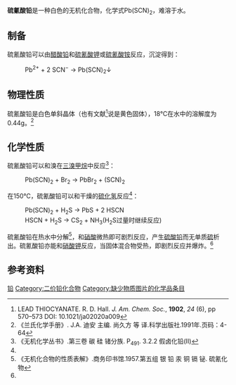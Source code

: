 {{chembox
| verifiedrevid = 402671949
| CustomizedImage=[[File:Pb2+.svg|Eisen(II)-Ion]]    [[File:2.svg|2 ·]] [[File:Thiocyanat-Ion.svg|110px]]
| ImageSize =
| IUPACName = Lead(II) thiocyanate
| OtherNames = 硫氰酸亚铅
| Section1 = {{Chembox Identifiers
| CASNo = 592-87-0
| CASNo_Ref = {{cascite|correct|??}}
|  Abbreviations  =  
|  EINECS  =  
|  PubChem  =  11616
|  RTECS  =  
|  MeSHName  = 
|  ChEBI  = 
|  KEGG_Ref  = {{keggcite|correct|kegg}}|  KEGG  =  
|  ATCCode_prefix  =  
|  ATCCode_suffix  =  
|  ATC_Supplemental  = |   ChemSpiderID_Ref  = {{chemspidercite|changed|chemspider}}|  ChemSpiderID  =  11127
|   SMILES  =  C(#N)[S-].C(#N)[S-].[Pb+2]
|   StdInChI_Ref  = {{stdinchicite|changed|chemspider}}|  StdInChI  =  1S/2CHNS.Pb/c2*2-1-3;/h2*3H;/q;;+2/p-2
|   StdInChIKey_Ref  = {{stdinchicite|changed|chemspider}}|  StdInChIKey  =  VRNINGUKUJWZTH-UHFFFAOYSA-L
}}
| Section2 = {{Chembox Properties 
| Formula = Pb(SCN)<sub>2</sub>
| MolarMass = 323.3648
| Appearance = 白色或亮黄色重质粉末
| Odor = 无臭
| Density = 3.82 g/cm<sup>3</sup>
| MeltingPtC = 190 
| Melting_notes = 分解<ref name=hxhg>《化学化工物性数据手册（无机卷）》.第10章 硫化物、硫酸盐和硫氰酸盐. '''10.3 硫氰酸盐'''.P<sub>435</sub></ref>
| BoilingPtC = 
| Boiling_notes = 
| Solubility = 0.553 g/100 mL
| SolubleOther = 可溶于[[硝酸|硝酸]]和[[硫氰酸钾|硫氰酸钾]]溶液<ref name=hxhg></ref>
| Solvent = 其他
| LogP = 
| VaporPressure = 
| HenryConstant = 
| AtmosphericOHRateConstant = 
| pKa = 
| pKb = }}
| Section3 = {{Chembox Structure
| CrystalStruct = 
| Coordination = 
| MolShape = }}
| Section4 = {{Chembox Thermochemistry
| DeltaHf = 
| DeltaHc = 
| Entropy = 
| HeatCapacity = }}
| Section5 = {{Chembox Pharmacology
| AdminRoutes = 
| Bioavail = 
| Metabolism = 
| HalfLife = 
| ProteinBound =
| Excretion = 
| Legal_status = 
| Legal_US = 
| Legal_UK = 
| Legal_AU = 
| Legal_CA = 
| PregCat = 
| PregCat_AU = 
| PregCat_US = }}
| Section6 = {{Chembox Explosive
| ShockSens = 
| FrictionSens = 
| ExplosiveV = 
| REFactor = }}
| Section7 = {{Chembox Hazards
| EUClass = 
| EUIndex = 
| MainHazards = 
| NFPA-H = 1
| NFPA-F = 1
| NFPA-R = 1
| NFPA-O = 
| RPhrases = {{R61}} {{R20/21/22}} {{R32}} {{R33}} {{R50/53}} {{R62}}
| SPhrases = {{S53}} {{S13}} {{S45}} {{S60}} {{S61}}
| RSPhrases = 
| FlashPt = 
| Autoignition = 
| ExploLimits = 
| PEL = }}
| Section8 = {{Chembox Related
| OtherAnions = [[氯化铅|氯化铅]]<br />[[硫化铅|硫化铅]]<br />[[硝酸铅|硝酸铅]]<br />[[硫酸铅|硫酸铅]]
| OtherCations = [[硫氰酸钾|硫氰酸钾]]<br />[[硫氰酸铵|硫氰酸铵]]<br />[[硫氰酸钴|硫氰酸钴]]
| OtherFunctn = 
| Function = 
| OtherCpds = [[硫氰|硫氰]]}}
}}

'''硫氰酸铅'''是一种白色的无机化合物，化学式Pb(SCN)<sub>2</sub>，难溶于水。

==制备==
硫氰酸铅可以由[[醋酸铅|醋酸铅]]和[[硫氰酸钾|硫氰酸钾]]或[[硫氰酸铵|硫氰酸铵]]反应，沉淀得到：
: Pb<sup>2+</sup> + 2 SCN<sup>−</sup> → Pb(SCN)<sub>2</sub>↓
==物理性质==
硫氰酸铅是白色单斜晶体（也有文献<ref>LEAD THIOCYANATE. R. D. Hall. ''J. Am. Chem. Soc.'', '''1902''', ''24'' (6), pp 570–573 DOI: 10.1021/ja02020a009</ref>说是黄色固体），18℃在水中的溶解度为0.44g。<ref name=ls>《兰氏化学手册》. J.A. 迪安 主编. 尚久方 等 译.科学出版社.1991年.页码：4-64</ref>

==化学性质==
硫氰酸铅可以和溴在[[三溴甲烷|三溴甲烷]]中反应<ref name=w3>《无机化学丛书》.第三卷 碳 硅 锗分族. P<sub>491</sub>. 3.2.2 假卤化铅(II)</ref>：
:Pb(SCN)<sub>2</sub> + Br<sub>2</sub> → PbBr<sub>2</sub> + (SCN)<sub>2</sub>
在150℃，硫氰酸铅可以和干燥的[[硫化氢|硫化氢]]反应<ref name=w3></ref>：
:Pb(SCN)<sub>2</sub> + H<sub>2</sub>S → PbS + 2 HSCN
: HSCN + H<sub>2</sub>S → CS<sub>2</sub> + NH<sub>3</sub>(H<sub>2</sub>S过量时继续反应)
硫氰酸铅在热水中分解<ref>《无机化合物的性质表解》.商务印书馆.1957.第五组 银 铅 汞 铜 镉 铋. 硫氰化物</ref>，和[[硝酸|硝酸]]微热即可剧烈反应，产生[[硫酸铅|硫酸铅]]而无单质[[硫|硫]]析出。硫氰酸铅亦能和[[硝酸钾|硝酸钾]]反应，当固体混合物受热，即剧烈反应并爆炸。<ref name=w3></ref>

==参考资料==
{{reflist}}

[[Category:硫氰酸盐|铅]]
[[Category:二价铅化合物|Category:二价铅化合物]]
[[Category:缺少物质图片的化学品条目|Category:缺少物质图片的化学品条目]]